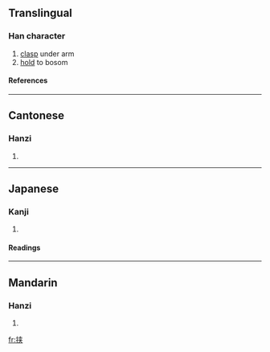{{see|挾}}

==Translingual==
===Han character===
{{Han char|rn=64|rad=手|as=06|sn=9|four=|canj=手大廿 (QKT)}}
# [[clasp]] under arm
# [[hold]] to bosom
====References====
{{Han ref|kx=0431.171|hdz=31868.090|uh=631F|ud=25375}}
----
==Cantonese==
===Hanzi===
{{yue-hanzi|jyut=|y=haap6, hip6}}
# {{defn|Cantonese}}
----
==Japanese==
===Kanji===
{{ja-kanji|grade=c|rs=手06}}
# {{defn|Japanese}} 
====Readings====
{{ja-readings|on=[[きょう]] (kyō), [[しょう]] (shō)|kun=[[はさむ]] (hasamu)}}
----
==Mandarin==
===Hanzi===
{{cmn-hanzi|tra=挾|pin=[[xié]] ([[xie2]])|wg=hsieh<sup>2</sup>}}
# {{defn|Mandarin}}

[[fr:挟]]